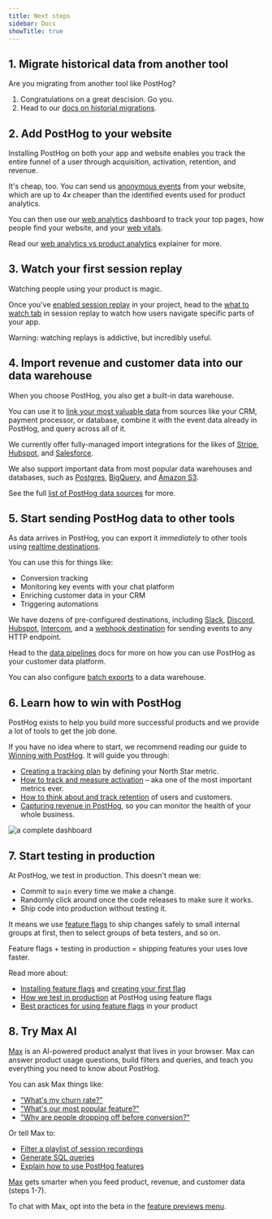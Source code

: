 ```yaml
---
title: Next steps
sidebar: Docs
showTitle: true
---
```



## 1. Migrate historical data from another tool

Are you migrating from another tool like PostHog?

1. Congratulations on a great descision. Go you.
2. Head to our [docs on historial migrations](/docs/migrate).

## 2. Add PostHog to your website

Installing PostHog on both your app and website enables you track the entire funnel of a user through acquisition, activation, retention, and revenue.

It's cheap, too. You can send us [anonymous events](/docs/data/anonymous-vs-identified-events) from your website, which are up to 4x cheaper than the identified events used for product analytics.

You can then use our [web analytics](/docs/web-analytics) dashboard to track your top pages, how people find your website, and your [web vitals](/docs/web-analytics/web-vitals).

Read our [web analytics vs product analytics](/docs/web-analytics/web-vs-product-analytics) explainer for more.

## 3. Watch your first session replay

Watching people using your product is magic.

Once you've [enabled session replay](/docs/session-replay/installation) in your project, head to the [what to watch tab](https://us.posthog.com/replay/templates) in session replay to watch how users navigate specific parts of your app.

Warning: watching replays is addictive, but incredibly useful.

## 4. Import revenue and customer data into our data warehouse

When you choose PostHog, you also get a built-in data warehouse.

You can use it to [link your most valuable data](/docs/data-warehouse/join) from sources like your CRM, payment processor, or database, combine it with the event data already in PostHog, and query across all of it.

We currently offer fully-managed import integrations for the likes of [Stripe](/docs/cdp/sources/stripe), [Hubspot](/docs/cdp/sources/hubspot), and [Salesforce](/docs/cdp/sources/salesforce).

We also support important data from most popular data warehouses and databases, such as [Postgres](/docs/cdp/sources/postgres), [BigQuery](/docs/cdp/sources/bigquery), and [Amazon S3](/docs/cdp/sources/s3).

See the full [list of PostHog data sources](/docs/cdp/sources) for more. 

## 5. Start sending PostHog data to other tools

As data arrives in PostHog, you can export it _immediately_ to other tools using [realtime destinations](/docs/cdp/destinations/). 

You can use this for things like:

- Conversion tracking
- Monitoring key events with your chat platform
- Enriching customer data in your CRM
- Triggering automations

We have dozens of pre-configured destinations, including [Slack](/docs/cdp/destinations/slack), [Discord](/docs/cdp/destinations/discord), [Hubspot](/docs/cdp/destinations/hubspot), [Intercom](/docs/cdp/destinations/hubspot), and a [webhook destination](/docs/cdp/destinations/webhook) for sending events to any HTTP endpoint.

Head to the [data pipelines](/docs/cdp) docs for more on how you can use PostHog as your customer data platform.

You can also configure [batch exports](/docs/cdp/batch-exports/s3) to a data warehouse.

## 6. Learn how to win with PostHog

PostHog exists to help you build more successful products and we provide a lot of tools to get the job done.

If you have no idea where to start, we recommend reading our guide to [Winning with PostHog](/docs/new-to-posthog/getting-hogpilled). It will guide you through:

- [Creating a tracking plan](/docs/new-to-posthog/getting-hogpilled) by defining your North Star metric.
- [How to track and measure activation](/docs/new-to-posthog/activation) – aka one of the most important metrics ever.
- [How to think about and track retention](/docs/new-to-posthog/retention) of users and customers.
- [Capturing revenue in PostHog](/docs/new-to-posthog/revenue), so you can monitor the health of your whole business.

![a complete dashboard](https://res.cloudinary.com/dmukukwp6/image/upload/hogflix_c681b6891d.png)

## 7. Start testing in production

At PostHog, we test in production. This doesn't mean we:

- Commit to `main` every time we make a change.
- Randomly click around once the code releases to make sure it works.
- Ship code into production without testing it.

It means we use [feature flags](/docs/feature-flags) to ship changes safely to small internal groups at first, then to select groups of beta testers, and so on.

Feature flags + testing in production = shipping features your uses love faster. 

Read more about:
- [Installing feature flags](/docs/feature-flags/installation) and [creating your first flag](/docs/feature-flags/creating-feature-flags)
- [How we test in production](/product-engineers/testing-in-production) at PostHog using feature flags
- [Best practices for using feature flags](/docs/feature-flags/best-practices) in your product

## 8. Try Max AI

[Max](/docs/max-ai) is an AI-powered product analyst that lives in your browser. Max can answer product usage questions, build filters and queries, and teach you everything you need to know about PostHog.

<ProductScreenshot
    imageLight="https://res.cloudinary.com/dmukukwp6/image/upload/max_preview_side_9365f7d4b2.png"
    alt="Max in the sidebar"
    classes="rounded max-h-[569px]"
    zoom={false}
/>

You can ask Max things like:
- ["What's my churn rate?"](https://app.posthog.com/#panel=max:!What's%20my%20churn%20rate%3F)
- ["What's our most popular feature?"](https://app.posthog.com/#panel=max:!What's%20our%20most%20popular%20feature%3F)
- ["Why are people dropping off before conversion?"](https://app.posthog.com/#panel=max:!Why%20are%20people%20dropping%20off%20before%20conversion%3F)

Or tell Max to:
- [Filter a playlist of session recordings](https://app.posthog.com/#panel=max:!Find%20session%20recordings%20where%20users%20drop%20off%20before%20conversion)
- [Generate SQL queries](https://app.posthog.com/#panel=max:!Generate%20a%20SQL%20query%20to%20find%20DAU%2FMAU%20ratio)
- [Explain how to use PostHog features](https://app.posthog.com/#panel=max:!Explain%20how%20PostHog%20actions%20work)

<CalloutBox type="fyi" icon="IconLightBulb" title="PostHog tip: Add more context">
<a href="/docs/max-ai">Max</a> gets smarter when you feed product, revenue, and customer data (steps 1-7).
</CalloutBox>

To chat with Max, opt into the beta in the [feature previews menu](https://app.posthog.com/#panel=feature-previews%3Aartificial-hog).
